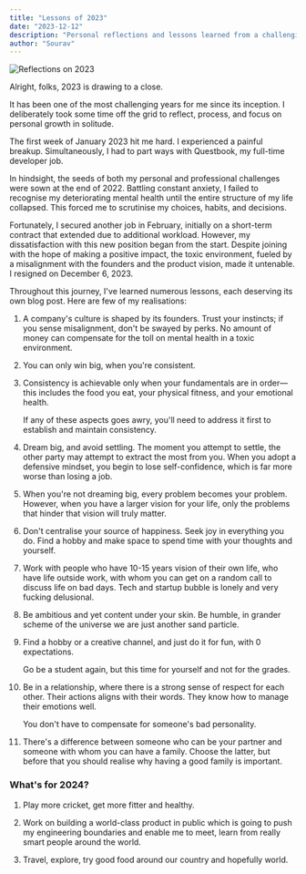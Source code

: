 ```yaml
---
title: "Lessons of 2023"
date: "2023-12-12"
description: "Personal reflections and lessons learned from a challenging year, including insights on relationships, career, mental health, and goals for 2024."
author: "Sourav"
---
```


![Reflections on 2023](https://substack-post-media.s3.amazonaws.com/public/images/fbb46d75-b5c9-450b-97be-3d611cd47874_4032x3024.jpeg)

Alright, folks, 2023 is drawing to a close.

It has been one of the most challenging years for me since its inception. I deliberately took some time off the grid to reflect, process, and focus on personal growth in solitude.

The first week of January 2023 hit me hard. I experienced a painful breakup. Simultaneously, I had to part ways with Questbook, my full-time developer job.

In hindsight, the seeds of both my personal and professional challenges were sown at the end of 2022. Battling constant anxiety, I failed to recognise my deteriorating mental health until the entire structure of my life collapsed. This forced me to scrutinise my choices, habits, and decisions.

Fortunately, I secured another job in February, initially on a short-term contract that extended due to additional workload.
However, my dissatisfaction with this new position began from the start. Despite joining with the hope of making a positive impact, the toxic environment, fueled by a misalignment with the founders and the product vision, made it untenable.
I resigned on December 6, 2023.

Throughout this journey, I've learned numerous lessons, each deserving its own blog post. Here are few of my realisations:

1. A company's culture is shaped by its founders. Trust your instincts; if you sense misalignment, don't be swayed by perks. No amount of money can compensate for the toll on mental health in a toxic environment.

2. You can only win big, when you're consistent.

3. Consistency is achievable only when your fundamentals are in order—this includes the food you eat, your physical fitness, and your emotional health.

   If any of these aspects goes awry, you'll need to address it first to establish and maintain consistency.

4. Dream big, and avoid settling. The moment you attempt to settle, the other party may attempt to extract the most from you. When you adopt a defensive mindset, you begin to lose self-confidence, which is far more worse than losing a job.

5. When you're not dreaming big, every problem becomes your problem. However, when you have a larger vision for your life, only the problems that hinder that vision will truly matter.

6. Don't centralise your source of happiness. Seek joy in everything you do. Find a hobby and make space to spend time with your thoughts and yourself.

7. Work with people who have 10-15 years vision of their own life, who have life outside work, with whom you can get on a random call to discuss life on bad days. Tech and startup bubble is lonely and very fucking delusional.

8. Be ambitious and yet content under your skin. Be humble, in grander scheme of the universe we are just another sand particle.

9. Find a hobby or a creative channel, and just do it for fun, with 0 expectations.

   Go be a student again, but this time for yourself and not for the grades.

10. Be in a relationship, where there is a strong sense of respect for each other. Their actions aligns with their words. They know how to manage their emotions well.

    You don't have to compensate for someone's bad personality.

11. There's a difference between someone who can be your partner and someone with whom you can have a family. Choose the latter, but before that you should realise why having a good family is important.

### What's for 2024?

1. Play more cricket, get more fitter and healthy.

2. Work on building a world-class product in public which is going to push my engineering boundaries and enable me to meet, learn from really smart people around the world.

3. Travel, explore, try good food around our country and hopefully world.
